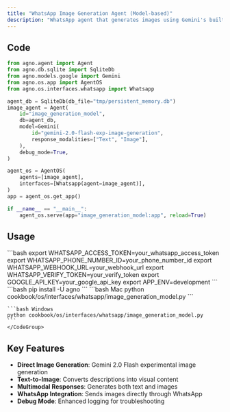 ```yaml
---
title: "WhatsApp Image Generation Agent (Model-based)"
description: "WhatsApp agent that generates images using Gemini's built-in capabilities"
---
```


## Code

```python cookbook/os/interfaces/whatsapp/image_generation_model.py
from agno.agent import Agent
from agno.db.sqlite import SqliteDb
from agno.models.google import Gemini
from agno.os.app import AgentOS
from agno.os.interfaces.whatsapp import Whatsapp

agent_db = SqliteDb(db_file="tmp/persistent_memory.db")
image_agent = Agent(
    id="image_generation_model",
    db=agent_db,
    model=Gemini(
        id="gemini-2.0-flash-exp-image-generation",
        response_modalities=["Text", "Image"],
    ),
    debug_mode=True,
)

agent_os = AgentOS(
    agents=[image_agent],
    interfaces=[Whatsapp(agent=image_agent)],
)
app = agent_os.get_app()

if __name__ == "__main__":
    agent_os.serve(app="image_generation_model:app", reload=True)
```

## Usage

<Steps>
  <Snippet file="create-venv-step.mdx" />

  <Step title="Set Environment Variables">
    ```bash
    export WHATSAPP_ACCESS_TOKEN=your_whatsapp_access_token
    export WHATSAPP_PHONE_NUMBER_ID=your_phone_number_id
    export WHATSAPP_WEBHOOK_URL=your_webhook_url
    export WHATSAPP_VERIFY_TOKEN=your_verify_token
    export GOOGLE_API_KEY=your_google_api_key
    export APP_ENV=development
    ```
  </Step>

  <Step title="Install libraries">
    ```bash
    pip install -U agno
    ```
  </Step>

  <Step title="Run Example">
    <CodeGroup>
    ```bash Mac
    python cookbook/os/interfaces/whatsapp/image_generation_model.py
    ```

    ```bash Windows
    python cookbook/os/interfaces/whatsapp/image_generation_model.py
    ```
    </CodeGroup>
  </Step>
</Steps>

## Key Features

- **Direct Image Generation**: Gemini 2.0 Flash experimental image generation
- **Text-to-Image**: Converts descriptions into visual content
- **Multimodal Responses**: Generates both text and images
- **WhatsApp Integration**: Sends images directly through WhatsApp
- **Debug Mode**: Enhanced logging for troubleshooting

